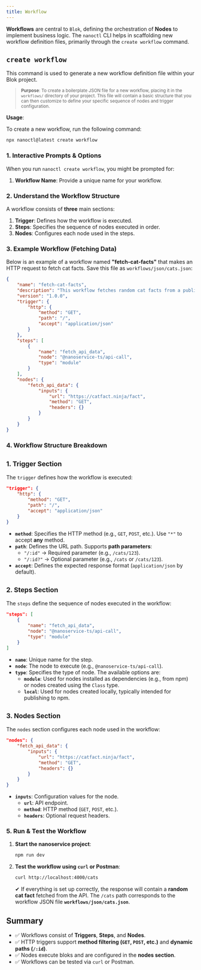 ```yaml
---
title: Workflow
---
```


**Workflows** are central to `Blok`, defining the orchestration of **Nodes** to implement business logic. The `nanoctl` CLI helps in scaffolding new workflow definition files, primarily through the `create workflow` command.

## `create workflow`

This command is used to generate a new workflow definition file within your Blok project.

> <sub>**Purpose**: To create a boilerplate JSON file for a new workflow, placing it in the `workflows/` directory of your project. This file will contain a basic structure that you can then customize to define your specific sequence of nodes and trigger configuration.</sub>

**Usage**:

To create a new workflow, run the following command:
```bash
npx nanoctl@latest create workflow
```

### 1. Interactive Prompts & Options

When you run `nanoctl create workflow`, you might be prompted for:

1.  **Workflow Name**: Provide a unique name for your workflow.

### 2. Understand the Workflow Structure

A workflow consists of **three** main sections:

1. **Trigger**: Defines how the workflow is executed.  
2. **Steps**: Specifies the sequence of nodes executed in order.  
3. **Nodes**: Configures each node used in the steps.  

### 3. Example Workflow (Fetching Data)

Below is an example of a workflow named **"fetch-cat-facts"** that makes an HTTP request to fetch cat facts. Save this file as `workflows/json/cats.json`:

```json
{
    "name": "fetch-cat-facts",
    "description": "This workflow fetches random cat facts from a public API.",
    "version": "1.0.0",
    "trigger": {
        "http": {
            "method": "GET",
            "path": "/",
            "accept": "application/json"
        }
    },
    "steps": [
        {
            "name": "fetch_api_data",
            "node": "@nanoservice-ts/api-call",
            "type": "module"
        }
    ],
    "nodes": {
        "fetch_api_data": {
            "inputs": {
                "url": "https://catfact.ninja/fact",
                "method": "GET",
                "headers": {}
            }
        }
    }
}
```

### 4. Workflow Structure Breakdown

## <sub>1. Trigger Section</sub>

The `trigger` defines how the workflow is executed:

```json
"trigger": {
    "http": {
        "method": "GET",
        "path": "/",
        "accept": "application/json"
    }
}
```

- **`method`**: Specifies the HTTP method (e.g., `GET`, `POST`, etc.). Use `"*"` to accept **any** method.
- **`path`**: Defines the URL path. Supports **path parameters**:
    - `"/:id"` → Required parameter (e.g., `/cats/123`).
    - `"/:id?"` → Optional parameter (e.g., `/cats` or `/cats/123`).
- **`accept`**: Defines the expected response format (`application/json` by default).

## <sub>2. Steps Section</sub>

The `steps` define the sequence of nodes executed in the workflow:

```json
"steps": [
    {
        "name": "fetch_api_data",
        "node": "@nanoservice-ts/api-call",
        "type": "module"
    }
]
```

- **`name`**: Unique name for the step.
- **`node`**: The node to execute (e.g., `@nanoservice-ts/api-call`).
- **`type`**: Specifies the type of node. The available options are:
    - **`module`**: Used for nodes installed as dependencies (e.g., from npm) or nodes created using the `Class` type.
    - **`local`**: Used for nodes created locally, typically intended for publishing to npm.

## <sub>3. Nodes Section</sub>

The `nodes` section configures each node used in the workflow:

```json
"nodes": {
    "fetch_api_data": {
        "inputs": {
            "url": "https://catfact.ninja/fact",
            "method": "GET",
            "headers": {}
        }
    }
}
```

- **`inputs`**: Configuration values for the node.
    - **`url`**: API endpoint.
    - **`method`**: HTTP method (`GET`, `POST`, etc.).
    - **`headers`**: Optional request headers.

### 5. Run & Test the Workflow

1. **Start the nanoservice project**:

     ```sh
     npm run dev
     ```

2. **Test the workflow using `curl` or Postman**:

     ```sh
     curl http://localhost:4000/cats
     ```

     ✔ If everything is set up correctly, the response will contain a **random cat fact** fetched from the API. The `/cats` path corresponds to the workflow JSON file **`workflows/json/cats.json`**.


## Summary

- ✅ Workflows consist of **Triggers**, **Steps**, and **Nodes**.  
- ✅ HTTP triggers support **method filtering (`GET`, `POST`, etc.)** and **dynamic paths (`/:id`)**.  
- ✅ Nodes execute bloks and are configured in the **nodes section**.  
- ✅ Workflows can be tested via `curl` or Postman.  